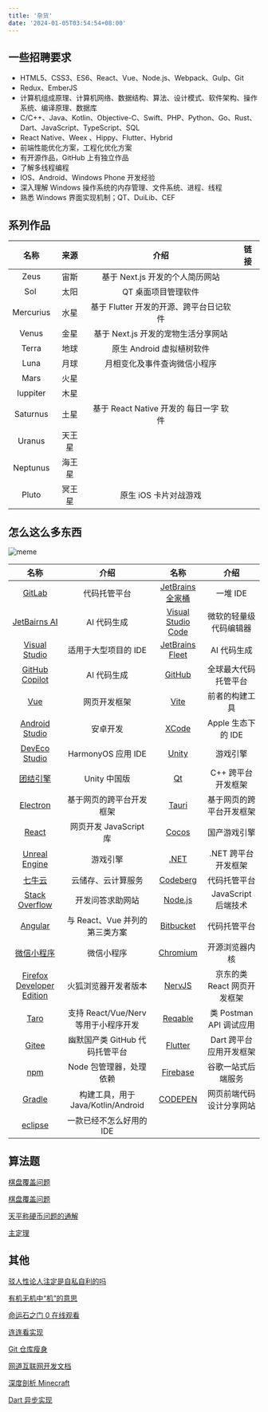 ```yaml
---
title: '杂货'
date: '2024-01-05T03:54:54+08:00'
---
```


## 一些招聘要求

- HTML5、CSS3、ES6、React、Vue、Node.js、Webpack、Gulp、Git
- Redux、EmberJS
- 计算机组成原理、计算机网络、数据结构、算法、设计模式、软件架构、操作系统、编译原理、数据库
- C/C++、Java、Kotlin、Objective-C、Swift、PHP、Python、Go、Rust、Dart、JavaScript、TypeScript、SQL
- React Native、Weex 、Hippy、Flutter、Hybrid
- 前端性能优化方案，工程化优化方案
- 有开源作品，GitHub 上有独立作品
- 了解多线程编程
- IOS、Android、Windows Phone 开发经验
- 深入理解 Windows 操作系统的内存管理、文件系统、进程、线程
- 熟悉 Windows 界面实现机制；QT、DuiLib、CEF

## 系列作品

|   名称    |  来源  |                  介绍                   | 链接 |
| :-------: | :----: | :-------------------------------------: | :--: |
|   Zeus    |  宙斯  |     基于 Next.js 开发的个人简历网站     |      |
|   Sol     |  太阳  |           QT 桌面项目管理软件           |      |
| Mercurius |  水星  | 基于 Flutter 开发的开源、跨平台日记软件 |      |
|   Venus   |  金星  |   基于 Next.js 开发的宠物生活分享网站   |      |
|   Terra   |  地球  |        原生 Android 虚拟植树软件        |      |
|   Luna    |  月球  |      月相变化及事件查询微信小程序       |      |
|   Mars    |  火星  |                                         |      |
| Iuppiter  |  木星  |                                         |      |
| Saturnus  |  土星  | 基于 React Native 开发的 每日一字 软件  |      |
|  Uranus   | 天王星 |                                         |      |
| Neptunus  | 海王星 |                                         |      |
|   Pluto   | 冥王星 |          原生 iOS 卡片对战游戏          |      |

## 怎么这么多东西

![meme](/post/meme.jpg)

|            名称             |                 介绍                 |         名称         |            介绍             |
| :-------------------------: | :----------------------------------: | :------------------: | :-------------------------: |
|          [GitLab]           |             代码托管平台             |  [JetBrains 全家桶]  |          一堆 IDE           |
|       [JetBairns AI]        |             AI 代码生成              | [Visual Studio Code] |   微软的轻量级代码编辑器    |
|       [Visual Studio]       |         适用于大型项目的 IDE         |  [JetBrains Fleet]   |         AI 代码生成         |
|      [GitHub Copilot]       |             AI 代码生成              |       [GitHub]       |    全球最大代码托管平台     |
|            [Vue]            |             网页开发框架             |        [Vite]        |       前者的构建工具        |
|      [Android Studio]       |               安卓开发               |       [XCode]        |     Apple 生态下的 IDE      |
|       [DevEco Studio]       |          HarmonyOS 应用 IDE          |       [Unity]        |          游戏引擎           |
|         [团结引擎]          |             Unity 中国版             |         [Qt]         |     C++ 跨平台开发框架      |
|         [Electron]          |       基于网页的跨平台开发框架       |       [Tauri]        |  基于网页的跨平台开发框架   |
|           [React]           |        网页开发 JavaScript 库        |       [Cocos]        |        国产游戏引擎         |
|       [Unreal Engine]       |               游戏引擎               |        [.NET]        |     .NET 跨平台开发框架     |
|          [七牛云]           |          云储存、云计算服务          |      [Codeberg]      |        代码托管平台         |
|      [Stack Overflow]       |           开发问答求助网站           |      [Node.js]       |     JavaScript 后端技术     |
|          [Angular]          |    与 React、Vue 并列的第三类方案    |     [Bitbucket]      |        代码托管平台         |
|        [微信小程序]         |              微信小程序              |      [Chromium]      |       开源浏览器内核        |
| [Firefox Developer Edition] |         火狐浏览器开发者版本         |       [NervJS]       | 京东的类 React 网页开发框架 |
|           [Taro]            | 支持 React/Vue/Nerv 等用于小程序开发 |      [Reqable]       |   类 Postman API 调试应用   |
|           [Gitee]           |    幽默国产类 GitHub 代码托管平台    |      [Flutter]       |   Dart 跨平台应用开发框架   |
|            [npm]            |       Node 包管理器，处理依赖        |      [Firebase]      |     谷歌一站式后端服务      |
|          [Gradle]           |  构建工具，用于 Java/Kotlin/Android  |      [CODEPEN]       |  网页前端代码设计分享网站   |
|          [eclipse]          |       一款已经不怎么好用的 IDE       |                      |                             |

[GitLab]: https://about.gitlab.com/
[JetBrains 全家桶]: https://www.jetbrains.com/ides/
[JetBairns AI]: https://www.jetbrains.com/ai/
[Visual Studio Code]: https://code.visualstudio.com/
[Visual Studio]: https://visualstudio.microsoft.com/
[JetBrains Fleet]: https://www.jetbrains.com/fleet/
[GitHub Copilot]: https://github.com/features/copilot/
[GitHub]: https://github.com/
[Vue]: https://vuejs.org/
[Vite]: https://vitejs.dev/
[Android Studio]: https://developer.android.com/studio
[XCode]: https://developer.apple.com/xcode/
[DevEco Studio]: https://developer.huawei.com/consumer/cn/deveco-studio/
[Unity]: https://unity.com/
[团结引擎]: https://unity.cn/tuanjie/tuanjieyinqing
[Qt]: https://www.qt.io/
[Electron]: https://www.electronjs.org/
[Tauri]: https://tauri.app/
[React]: https://react.dev/
[Cocos]: https://www.cocos.com/
[Unreal Engine]: https://www.unrealengine.com/
[.NET]: https://dotnet.microsoft.com/
[七牛云]: https://www.qiniu.com/
[Codeberg]: https://codeberg.org/
[Stack Overflow]: https://stackoverflow.com/
[Node.js]: https://nodejs.org/
[Angular]: https://angular.io/
[Bitbucket]: https://bitbucket.org/
[微信小程序]: https://developers.weixin.qq.com/miniprogram/dev/framework/
[Chromium]: https://www.chromium.org/
[Firefox Developer Edition]: https://www.mozilla.org/en-US/firefox/developer/
[NervJS]: https://github.com/NervJS
[Taro]: https://taro-ui.jd.com/
[Reqable]: https://reqable.com/
[Gitee]: https://gitee.com/
[Flutter]: https://flutter.dev/
[npm]: https://www.npmjs.com/
[Firebase]: https://firebase.google.com/
[Gradle]: https://gradle.org/
[CODEPEN]: https://codepen.io/
[eclipse]: https://www.eclipse.org/

## 算法题

[棋盘覆盖问题](https://blog.csdn.net/q547550831/article/details/51541527)

[棋盘覆盖问题](https://blog.csdn.net/SongXJ_01/article/details/112439322)

[天平称硬币问题的通解](https://sighsmile.github.io/2017-08-02-weighing-puzzle)

[主定理](https://zhuanlan.zhihu.com/p/100531135)

## 其他

[驳人性论人注定是自私自利的吗](http://telegra.ph/驳人性论人注定是自私自利的吗-09-24-2)

[有机无机中“机”的意思](https://www.zhihu.com/question/342054227/answer/945310389)

[命运石之门 0 在线观看](https://www.yhmgo.com/vp/18194-3-0.html)

[连连看实现](https://www.jianshu.com/p/c1490cc49670)

[Git 仓库瘦身](https://ost.51cto.com/posts/24232)

[网道互联网开发文档](https://wangdoc.com)

[深度剖析 Minecraft](https://blog.fallenbreath.me/zh-CN/2019/deeply-dissecting-minecraft_1)

[Dart 异步实现](https://juejin.cn/post/7161215037078503454)
